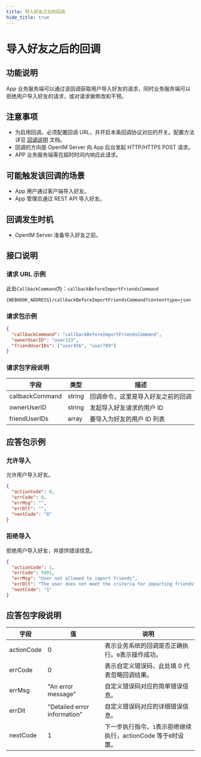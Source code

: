 ```yaml
---
title: 导入好友之后的回调
hide_title: true
---
```


# 导入好友之后的回调

## 功能说明

App 业务服务端可以通过该回调获取用户导入好友的请求，同时业务服务端可以拒绝用户导入好友的请求，或对请求做修改和干预。

## 注意事项

- 为启用回调，必须配置回调 URL，并开启本条回调协议对应的开关。配置方法详见 [回调说明](../introduction) 文档。
- 回调的方向是 OpenIM Server 向 App 后台发起 HTTP/HTTPS POST 请求。
- APP 业务服务端需在超时时间内响应此请求。

## 可能触发该回调的场景

- App 用户通过客户端导入好友。
- App 管理员通过 REST API 导入好友。

## 回调发生时机

- OpenIM Server 准备导入好友之前。

## 接口说明

### 请求 URL 示例

此处`CallbackCommand`为：`callbackBeforeImportFriendsCommand`
```plaintext
{WEBHOOK_ADDRESS}/callbackBeforeImportFriendsCommand?contenttype=json
```

### 请求包示例

```json
{
  "callbackCommand": "callbackBeforeImportFriendsCommand",
  "ownerUserID": "user123",
  "friendUserIDs": ["user456", "user789"]
}
```

### 请求包字段说明

| 字段            | 类型   | 描述                               |
| --------------- | ------ | ---------------------------------- |
| callbackCommand | string | 回调命令，这里是导入好友之前的回调 |
| ownerUserID     | string | 发起导入好友请求的用户 ID          |
| friendUserIDs   | array  | 要导入为好友的用户 ID 列表         |

## 应答包示例

### 允许导入

允许用户导入好友。

```json
{
  "actionCode": 0,
  "errCode": 0,
  "errMsg": "",
  "errDlt": "",
  "nextCode": "0"
}
```

### 拒绝导入

拒绝用户导入好友，并提供错误信息。

```json
{
  "actionCode": 1,
  "errCode": 5001,
  "errMsg": "User not allowed to import friends",
  "errDlt": "The user does not meet the criteria for importing friends",
  "nextCode": "1"
}
```

## 应答包字段说明

| 字段       | 值                           | 说明                                                            |
| ---------- | ---------------------------- | --------------------------------------------------------------- |
| actionCode | 0                            | 表示业务系统的回调是否正确执行。`0`表示操作成功。               |
| errCode    | 0                            | 表示自定义错误码，此处填 0 代表忽略回调结果。                   |
| errMsg     | "An error message"           | 自定义错误码对应的简单错误信息。                                |
| errDlt     | "Detailed error information" | 自定义错误码对应的详细错误信息。                                |
| nextCode   | 1                            | 下一步执行指令，`1`表示拒绝继续执行，actionCode 等于`0`时设置。 |
